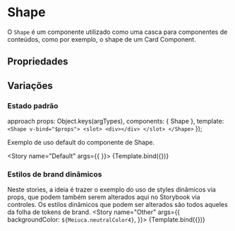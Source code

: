 

<Meta title="BaseComponents/Shape" component={Shape} />

# Shape
O `Shape` é um componente utilizado como uma casca para componentes de conteúdos, como por exemplo, o shape de um Card Component.
## Propriedades

<ArgsTable of={Shape} />

## Variações

### Estado padrão

   approach
     props: Object.keys(argTypes),
    components: { Shape },
    template: `
      <Shape v-bind="$props">
      <slot>
          <div></div>
        </slot>
      </Shape>
      `
    });


Exemplo de uso default do componente de Shape.

<Story 
  name="Default"
  args={{ 
  }}>
  {Template.bind({})}
</Story>

### Estilos de brand dinâmicos

Neste stories, a ideia é trazer o exemplo do uso de styles dinâmicos via props, 
que podem também serem alterados aqui no Storybook via controles.
Os estilos dinâmicos que podem ser alterados são todos aqueles da folha de tokens de brand.
<Story
  name="Other"
  args={{ 
    backgroundColor: `${Meiuca.neutralColor4}`,
  }}>
  {Template.bind({})}
</Story>